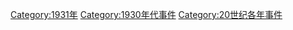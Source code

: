 [[Category:1931年|Category:1931年]]
[[Category:1930年代事件|Category:1930年代事件]]
[[Category:20世纪各年事件|Category:20世纪各年事件]]